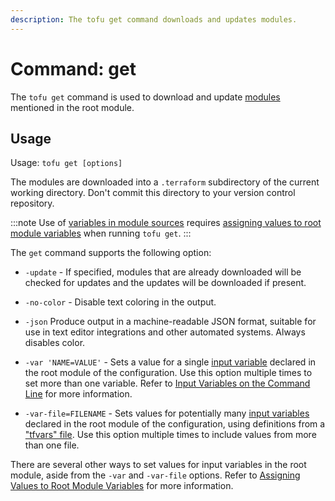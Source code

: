 ```yaml
---
description: The tofu get command downloads and updates modules.
---
```


# Command: get

The `tofu get` command is used to download and update
[modules](../../language/modules/develop/index.mdx) mentioned in the root module.

## Usage

Usage: `tofu get [options]`

The modules are downloaded into a `.terraform` subdirectory of the current
working directory. Don't commit this directory to your version control
repository.

:::note
Use of [variables in module sources](../../language/modules/sources.mdx#support-for-variable-and-local-evaluation)
requires [assigning values to root module variables](../../language/values/variables.mdx#assigning-values-to-root-module-variables)
when running `tofu get`.
:::

The `get` command supports the following option:

* `-update` - If specified, modules that are already downloaded will be
  checked for updates and the updates will be downloaded if present.

* `-no-color` - Disable text coloring in the output.

* `-json` Produce output in a machine-readable JSON format, suitable for use
  in text editor integrations and other automated systems. Always disables color.

* `-var 'NAME=VALUE'` - Sets a value for a single
  [input variable](../../language/values/variables.mdx) declared in the
  root module of the configuration. Use this option multiple times to set
  more than one variable. Refer to
  [Input Variables on the Command Line](plan.mdx#input-variables-on-the-command-line) for more information.

* `-var-file=FILENAME` - Sets values for potentially many
  [input variables](../../language/values/variables.mdx) declared in the
  root module of the configuration, using definitions from a
  ["tfvars" file](../../language/values/variables.mdx#variable-definitions-tfvars-files).
  Use this option multiple times to include values from more than one file.

There are several other ways to set values for input variables in the root
module, aside from the `-var` and `-var-file` options. Refer to
[Assigning Values to Root Module Variables](../../language/values/variables.mdx#assigning-values-to-root-module-variables) for more information.
